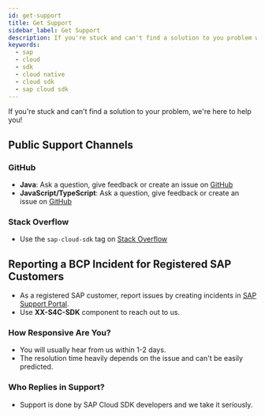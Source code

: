 ```yaml
---
id: get-support
title: Get Support
sidebar_label: Get Support
description: If you're stuck and can't find a solution to you problem with SAP Cloud SDK we're here to help you!
keywords:
  - sap
  - cloud
  - sdk
  - cloud native
  - cloud sdk
  - sap cloud sdk
---
```


If you're stuck and can't find a solution to your problem, we're here to help you!

## Public Support Channels

### GitHub

- **Java**: Ask a question, give feedback or create an issue on [GitHub](https://github.com/SAP/cloud-sdk/issues/new/choose)
- **JavaScript/TypeScript**: Ask a question, give feedback or create an issue on [GitHub](https://github.com/SAP/cloud-sdk-js/issues/new/choose)

### Stack Overflow

- Use the `sap-cloud-sdk` tag on [Stack Overflow](https://stackoverflow.com/questions/tagged/sap-cloud-sdk)

## Reporting a BCP Incident for Registered SAP Customers

- As a registered SAP customer, report issues by creating incidents in [SAP Support Portal](http://help.sap.com/disclaimer?site=https://support.sap.com/home.html).
- Use **XX-S4C-SDK** component to reach out to us.

### How Responsive Are You?

- You will usually hear from us within 1-2 days.
- The resolution time heavily depends on the issue and can't be easily predicted.

### Who Replies in Support?

- Support is done by SAP Cloud SDK developers and we take it seriously.
